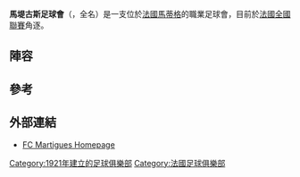 {{noteTA
|G1=football
|1=zh-hans:马蒂格;zh-hant:馬堤古斯;
|2=zh-hans:足球俱乐部;zh-hant:足球會;
}}
{{Infobox football club
| clubname  = 馬堤古斯<br>''Martigues''
| image     = <!-- 檔案不存在 [[Image:FCMartigues.svg|150px]] -->
| fullname  = Football Club de Martigues
| nickname  = 
| founded   = {{Start date and age|df=yes|1921}}
| ground    = [[馬蒂格|馬蒂格]][[Stade_Francis_Turcan|Stade Francis Turcan]]
| capacity  = 11,500
| chairman  = Vincent Caserta
| manager   = [[Frankc_N'Dioro|Frankc N'Dioro]]
| league    = [[法國全國聯賽|法國全國聯賽]]
| season    = 2021–22
| position  = 法丁C組，第 1 位（升班）
| pattern_la1=_red_stripes|pattern_b1=_red_stripes|pattern_ra1=_red_stripes
| leftarm1=f3c600|body1=f3c600|rightarm1=f3c600|shorts1=000000|socks1=f3c600
| pattern_la2=_redshoulders|pattern_b2=_redshoulders|pattern_ra2=_redshoulders
| leftarm2=ffffff|body2=ffffff|rightarm2=ffffff|shorts2=c60606|socks2=ffffff
}}
'''馬堤古斯足球會'''（{{lang-fr|'''FC Martigues'''}}，全名{{lang-fr|'''Football Club de Martigues'''}}）是一支位於[[法國|法國]][[馬蒂格|馬蒂格]]的職業足球會，目前於[[法國全國聯賽|法國全國聯賽]]角逐。

==陣容==
{{updated|2015年5月16日}}
{{Fs start}}	
{{Fs player|no=|nat=FRA|name=Samir Kouakbi|pos=GK}}
{{Fs player|no=|nat=FRA|name=Benjamin Guibert|pos=GK}}
{{Fs player|no=|nat=FRA|name=Florian Delassus|pos=GK}}
{{Fs player|no=|nat=FRA|name=Djawad Dridi|pos=DF}}
{{Fs player|no=|nat=ALG|name=[[Nasser_Daineche|Nasser Daineche]]|pos=DF}}
{{Fs player|no=|nat=FRA|name=[[Nordine_Assami|Nordine Assami]]|pos=DF}}
{{Fs player|no=|nat=FRA|name=[[Yanis_Youcef|Yanis Youcef]]|pos=DF}}
{{Fs player|no=|nat=FRA|name=Alexandre Leparmentier|pos=DF}}
{{Fs player|no=|nat=FRA|name=[[Amor_Kehiha|Amor Kehiha]]|pos=DF}}
{{Fs player|no=|nat=SEN|name=Daouda Ba|pos=DF}}
{{Fs player|no=|nat=FRA|name=[[Mehdi_Messaoudi|Mehdi Messaoudi]]|pos=MF}}
{{Fs player|no=|nat=FRA|name=Lucas Lettig|pos=MF}}
{{Fs mid}} 
{{Fs player|no=|nat=FRA|name=[[Anthony_Sichi|Anthony Sichi]]|pos=MF}}
{{Fs player|no=|nat=FRA|name=Jérémy Posteraro|pos=MF}}
{{Fs player|no=|nat=FRA|name=Victor Elissalt|pos=MF}}
{{Fs player|no=|nat=FRA|name=[[Ahmed_Yahiaoui|Ahmed Yahiaoui]]|pos=MF}}
{{Fs player|no=|nat=FRA|name=Jordan Douhet|pos=MF}}
{{Fs player|no=|nat=FRA|name=Yanis Akeb-Daoud|pos=MF}}
{{Fs player|no=|nat=FRA|name=Jean-Michel Orsattoni|pos=FW}}
{{Fs player|no=|nat=FRA|name=[[David_Ledy|David Ledy]]|pos=FW}}
{{Fs player|no=|nat=ALG|name=[[Rolamellah_Nouar|Rolamellah Nouar]]|pos=FW}}
{{Fs player|no=|nat=FRA|name=Imed Bouzazi|pos=FW}}
{{Fs player|no=|nat=FRA|name=[[Alexandre_Garcia_(footballer)|Alexandre Garcia]]|pos=FW}}
{{Fs end}}

==參考==
{{Reflist}}

==外部連結==
* [http://www.fcmartigues.fr// FC Martigues Homepage] {{Wayback|url=http://www.fcmartigues.fr// |date=20131205014713 }}

[[Category:1921年建立的足球俱樂部|Category:1921年建立的足球俱樂部]]
[[Category:法國足球俱樂部|Category:法國足球俱樂部]]